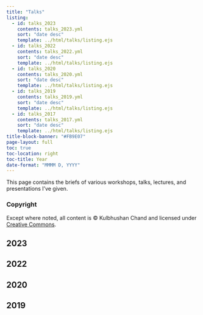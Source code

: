 ```yaml
---
title: "Talks"
listing:
  - id: talks_2023
    contents: talks_2023.yml
    sort: "date desc"
    template: ../html/talks/listing.ejs
  - id: talks_2022
    contents: talks_2022.yml
    sort: "date desc"
    template: ../html/talks/listing.ejs
  - id: talks_2020
    contents: talks_2020.yml
    sort: "date desc"
    template: ../html/talks/listing.ejs
  - id: talks_2019
    contents: talks_2019.yml
    sort: "date desc"
    template: ../html/talks/listing.ejs
  - id: talks_2017
    contents: talks_2017.yml
    sort: "date desc"
    template: ../html/talks/listing.ejs
title-block-banner: "#FB9E07"
page-layout: full
toc: true
toc-location: right
toc-title: Year
date-format: "MMMM D, YYYY"
---
```



This page contains the briefs of various workshops, talks, lectures, and presentations I've given.

::: {.callout-note}
### Copyright

Except where noted, all content is © Kulbhushan Chand and licensed under [Creative Commons](https://creativecommons.org/licenses/by-sa/4.0/).
:::

## 2023

:::{#talks_2023}
:::

## 2022

:::{#talks_2022}
:::

## 2020

:::{#talks_2020}
:::

## 2019

:::{#talks_2019}
:::